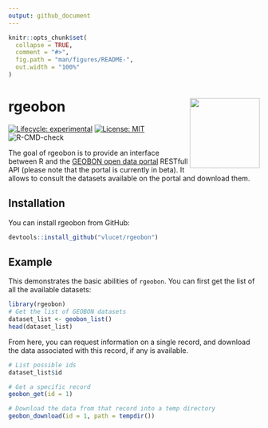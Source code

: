 ```yaml
---
output: github_document
---
```


<!-- README.md is generated from README.Rmd. Please edit that file -->

```r
knitr::opts_chunk$set(
  collapse = TRUE,
  comment = "#>",
  fig.path = "man/figures/README-",
  out.width = "100%"
)
```

# rgeobon <img src="inst/images/sticker.png" align="right" width=140/>

<!-- badges: start -->
[![Lifecycle: experimental](https://img.shields.io/badge/lifecycle-experimental-orange.svg)](https://www.tidyverse.org/lifecycle/#experimental)
[![License: MIT](https://img.shields.io/badge/License-MIT-yellow.svg)](https://opensource.org/licenses/MIT)
![R-CMD-check](https://github.com/VLucet/geobon/workflows/R-CMD-check/badge.svg)
<!-- badges: end -->

The goal of rgeobon is to provide an interface between R and the [GEOBON open data portal](https://portal.geobon.org/) RESTfull API (please note that the portal is currently in beta). It allows to consult the datasets available on the portal and download them. 

## Installation

You can install rgeobon from GitHub:

``` r
devtools::install_github("vlucet/rgeobon")
```

## Example

This demonstrates the basic abilities of `rgeobon`. You can first get the list of all the available datasets:

```r
library(rgeobon)
# Get the list of GEOBON datasets
dataset_list <- geobon_list()
head(dataset_list)
```

From here, you can request information on a single record, and download the data associated with this record, if any is available. 

```r
# List possible ids
dataset_list$id

# Get a specific record
geobon_get(id = 1)

# Download the data from that record into a temp directory
geobon_download(id = 1, path = tempdir())
```
